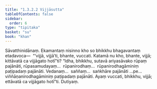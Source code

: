 ```yaml
---
title: "1.3.2.2 Vijjāsutta"
tableOfContents: false
sidebar:
  order: 6
type: "tipitaka"
basket: "su"
book: "khan"
---
```



<DynamicBreadcrumb />

<Division number="114" book="khan" bookNo="13" page="132">

<Paragraph number="683" book="khan">
Sāvatthinidānaṃ. Ekamantaṃ nisinno kho so bhikkhu bhagavantaṃ etadavoca—  “‘vijjā, vijjā’ti, bhante, vuccati. Katamā nu kho, bhante, vijjā; kittāvatā ca vijjāgato hotī”ti? “Idha, bhikkhu, sutavā ariyasāvako rūpaṃ pajānāti, rūpasamudayaṃ…  rūpanirodhaṃ…  rūpanirodhagāminiṃ paṭipadaṃ pajānāti. Vedanaṃ…  saññaṃ…  saṅkhāre pajānāti …pe…  viññāṇanirodhagāminiṃ paṭipadaṃ pajānāti. Ayaṃ vuccati, bhikkhu, vijjā; ettāvatā ca vijjāgato hotī”ti.

</Paragraph>
</Division>

<Paragraph number="684" type="center" book="khan">
Dutiyaṃ.
</Paragraph>